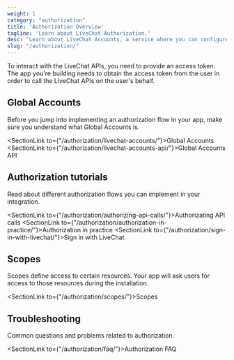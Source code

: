 ```yaml
---
weight: 1
category: "authorization"
title: 'Authorization Overview'
tagline: 'Learn about LiveChat Authorization.'
desc: 'Learn about LiveChat Accounts, a service where you can configure options and resources common for all products.'
slug: "/authorization/"
---
```


To interact with the LiveChat APIs, you need to provide an access token. The app you're building needs to obtain the access token from the user in order to call the LiveChat APIs on the user's behalf.

## Global Accounts

Before you jump into implementing an authorization flow in your app, make sure you understand what Global Accounts is.

<SectionLink to={"/authorization/livechat-accounts/"}>Global Accounts</SectionLink>
<SectionLink to={"/authorization/livechat-accounts-api/"}>Global Accounts API</SectionLink>

## Authorization tutorials

Read about different authorization flows you can implement in your integration.

<SectionLink to={"/authorization/authorizing-api-calls/"}>Authorizating API calls</SectionLink>
<SectionLink to={"/authorization/authorization-in-practice/"}>Authorization in practice</SectionLink>
<SectionLink to={"/authorization/sign-in-with-livechat/"}>Sign in with LiveChat</SectionLink>

## Scopes

Scopes define access to certain resources. Your app will ask users for access to those resources during the installation.

<SectionLink to={"/authorization/scopes/"}>Scopes</SectionLink>

## Troubleshooting

Common questions and problems related to authorization.

<SectionLink to={"/authorization/faq/"}>Authorization FAQ</SectionLink>
